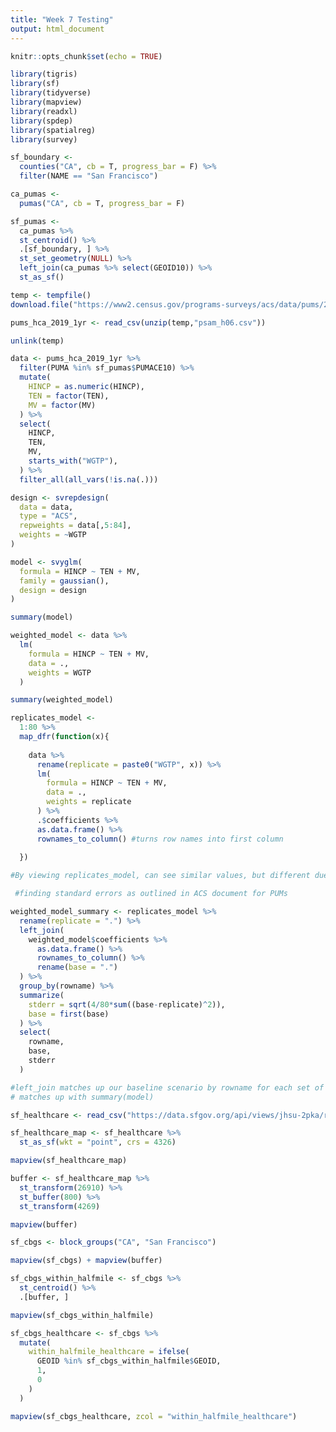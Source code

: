 ```yaml
---
title: "Week 7 Testing"
output: html_document
---
```


```r
knitr::opts_chunk$set(echo = TRUE)
```

```r
library(tigris)
library(sf)
library(tidyverse)
library(mapview)
library(readxl)
library(spdep)
library(spatialreg)
library(survey)

sf_boundary <-
  counties("CA", cb = T, progress_bar = F) %>%
  filter(NAME == "San Francisco")

ca_pumas <-
  pumas("CA", cb = T, progress_bar = F)

sf_pumas <-
  ca_pumas %>% 
  st_centroid() %>% 
  .[sf_boundary, ] %>% 
  st_set_geometry(NULL) %>% 
  left_join(ca_pumas %>% select(GEOID10)) %>% 
  st_as_sf()
```

```r
temp <- tempfile()
download.file("https://www2.census.gov/programs-surveys/acs/data/pums/2019/1-Year/csv_hca.zip",destfile = temp)

pums_hca_2019_1yr <- read_csv(unzip(temp,"psam_h06.csv"))

unlink(temp)
```

```r
data <- pums_hca_2019_1yr %>%
  filter(PUMA %in% sf_pumas$PUMACE10) %>%
  mutate(
    HINCP = as.numeric(HINCP),
    TEN = factor(TEN),
    MV = factor(MV)
  ) %>%
  select(
    HINCP,
    TEN,
    MV,
    starts_with("WGTP"),
  ) %>%
  filter_all(all_vars(!is.na(.))) 


```

```r
design <- svrepdesign(
  data = data,
  type = "ACS",
  repweights = data[,5:84],
  weights = ~WGTP
) 
```

```r
model <- svyglm(
  formula = HINCP ~ TEN + MV,
  family = gaussian(),
  design = design
)
```

```r
summary(model)
```

```r
weighted_model <- data %>%
  lm(
    formula = HINCP ~ TEN + MV,
    data = .,
    weights = WGTP
  )

summary(weighted_model)
```

```r
replicates_model <-
  1:80 %>% 
  map_dfr(function(x){
    
    data %>% 
      rename(replicate = paste0("WGTP", x)) %>% 
      lm(
        formula = HINCP ~ TEN + MV,
        data = .,
        weights = replicate
      ) %>% 
      .$coefficients %>% 
      as.data.frame() %>% 
      rownames_to_column() #turns row names into first column
    
  })

#By viewing replicates_model, can see similar values, but different due to 80 different replicate weights 


```

```r
 #finding standard errors as outlined in ACS document for PUMs

weighted_model_summary <- replicates_model %>%
  rename(replicate = ".") %>%
  left_join(
    weighted_model$coefficients %>%
      as.data.frame() %>%
      rownames_to_column() %>%
      rename(base = ".")
  ) %>%
  group_by(rowname) %>%
  summarize(
    stderr = sqrt(4/80*sum((base-replicate)^2)),
    base = first(base)
  ) %>%
  select(
    rowname,
    base,
    stderr
  )

#left_join matches up our baseline scenario by rowname for each set of weights 
# matches up with summary(model)

```

```r
sf_healthcare <- read_csv("https://data.sfgov.org/api/views/jhsu-2pka/rows.csv?accessType=DOWNLOAD")

sf_healthcare_map <- sf_healthcare %>%
  st_as_sf(wkt = "point", crs = 4326)

mapview(sf_healthcare_map)

```

```r
buffer <- sf_healthcare_map %>%
  st_transform(26910) %>%
  st_buffer(800) %>%
  st_transform(4269)

mapview(buffer)
```

```r
sf_cbgs <- block_groups("CA", "San Francisco")

mapview(sf_cbgs) + mapview(buffer)
```

```r
sf_cbgs_within_halfmile <- sf_cbgs %>% 
  st_centroid() %>% 
  .[buffer, ]

mapview(sf_cbgs_within_halfmile)
```

```r
sf_cbgs_healthcare <- sf_cbgs %>% 
  mutate(
    within_halfmile_healthcare = ifelse(
      GEOID %in% sf_cbgs_within_halfmile$GEOID,
      1,
      0
    )
  )

mapview(sf_cbgs_healthcare, zcol = "within_halfmile_healthcare")
```

